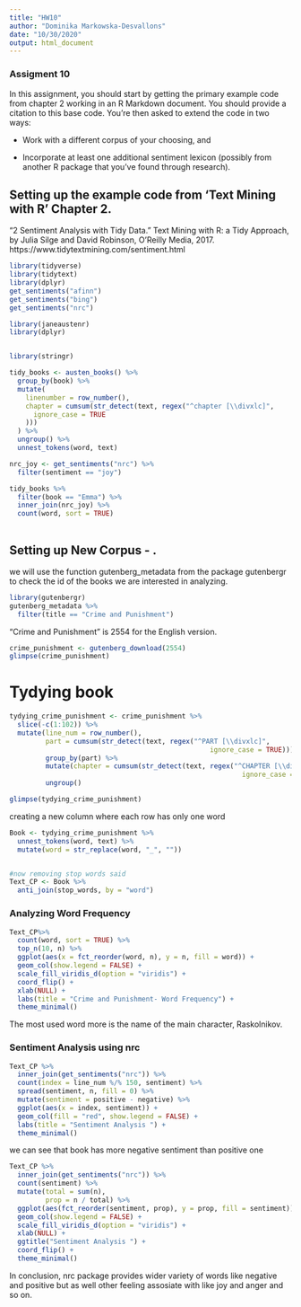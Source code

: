 ---
title: "HW10"
author: "Dominika Markowska-Desvallons"
date: "10/30/2020"
output: html_document
---
### Assigment 10 

In this assignment, you should start by getting the primary example code from chapter 2 working in an R Markdown document.  You should provide a citation to this base code.  You’re then asked to extend the code in two ways:

- Work with a different corpus of your choosing, and

- Incorporate at least one additional sentiment lexicon (possibly from another R package that you’ve found through research).



## Setting up the example code from ‘Text Mining with R’ Chapter 2.

  “2 Sentiment Analysis with Tidy Data.” Text Mining with R: a Tidy Approach, by Julia Silge and David Robinson, O’Reilly Media, 2017.
  https://www.tidytextmining.com/sentiment.html
```{r}
library(tidyverse)
library(tidytext)
library(dplyr)
get_sentiments("afinn")
get_sentiments("bing")
get_sentiments("nrc")
```



```{r}

library(janeaustenr)
library(dplyr)


library(stringr)

tidy_books <- austen_books() %>%
  group_by(book) %>%
  mutate(
    linenumber = row_number(),
    chapter = cumsum(str_detect(text, regex("^chapter [\\divxlc]",
      ignore_case = TRUE
    )))
  ) %>%
  ungroup() %>%
  unnest_tokens(word, text)

nrc_joy <- get_sentiments("nrc") %>%
  filter(sentiment == "joy")

tidy_books %>%
  filter(book == "Emma") %>%
  inner_join(nrc_joy) %>%
  count(word, sort = TRUE)
  
```
## Setting up New Corpus - .

we will use the function gutenberg_metadata from the package gutenbergr to check the id of the books we are interested in analyzing.


```{r}
library(gutenbergr)
gutenberg_metadata %>%
  filter(title == "Crime and Punishment")


```

 “Crime and Punishment” is 2554 for the English version.


```{r}
crime_punishment <- gutenberg_download(2554)
glimpse(crime_punishment)


```

# Tydying book

```{r}

tydying_crime_punishment <- crime_punishment %>%
  slice(-c(1:102)) %>%
  mutate(line_num = row_number(),
         part = cumsum(str_detect(text, regex("^PART [\\divxlc]",
                                                  ignore_case = TRUE)))) %>%  
         group_by(part) %>%
         mutate(chapter = cumsum(str_detect(text, regex("^CHAPTER [\\divxlc]",
                                                          ignore_case = TRUE)))) %>% 
         ungroup()

glimpse(tydying_crime_punishment)
```
creating a new column where each row has only one word


```{r}

Book <- tydying_crime_punishment %>% 
  unnest_tokens(word, text) %>%
  mutate(word = str_replace(word, "_", ""))


#now removing stop words said
Text_CP <- Book %>%
  anti_join(stop_words, by = "word")
```

### Analyzing Word Frequency

```{r}
Text_CP%>%
  count(word, sort = TRUE) %>%
  top_n(10, n) %>%
  ggplot(aes(x = fct_reorder(word, n), y = n, fill = word)) +
  geom_col(show.legend = FALSE) +
  scale_fill_viridis_d(option = "viridis") +
  coord_flip() +
  xlab(NULL) +
  labs(title = "Crime and Punishment- Word Frequency") +
  theme_minimal()
```

The most used word more is  the name of the main character, Raskolnikov.


### Sentiment Analysis using nrc
```{r}
Text_CP %>%
  inner_join(get_sentiments("nrc")) %>%
  count(index = line_num %/% 150, sentiment) %>% 
  spread(sentiment, n, fill = 0) %>%
  mutate(sentiment = positive - negative) %>%
  ggplot(aes(x = index, sentiment)) +
  geom_col(fill = "red", show.legend = FALSE) +
  labs(title = "Sentiment Analysis ") +
  theme_minimal()
```


we can see that book has  more negative sentiment than positive one

```{r}
Text_CP %>%
  inner_join(get_sentiments("nrc")) %>%
  count(sentiment) %>%
  mutate(total = sum(n),
         prop = n / total) %>%
  ggplot(aes(fct_reorder(sentiment, prop), y = prop, fill = sentiment)) +
  geom_col(show.legend = FALSE) +
  scale_fill_viridis_d(option = "viridis") +
  xlab(NULL) +
  ggtitle("Sentiment Analysis ") +
  coord_flip() +
  theme_minimal()
```


In conclusion, nrc package provides wider variety of words like negative and positive but as well other feeling assosiate with like joy and anger and so on. 

